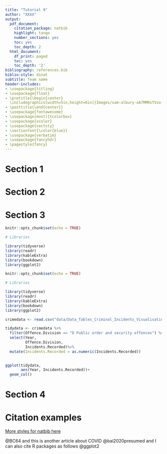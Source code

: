 ```yaml
---
title: "Tutorial 9"
author: "XXXX"
output:
  pdf_document:
    citation_package: natbib
    highlight: tango
    number_sections: yes
    toc: yes
    toc_depth: 2
  html_document:
    df_print: paged
    toc: yes
    toc_depth: '2'
bibliography: references.bib 
biblio-style: dinat
subtitle: Team name
header-includes:
- \usepackage{titling}
- \usepackage{float}
- \pretitle{\begin{center} 
  \includegraphics[width=5in,height=6in]{Images/sam-albury-oA7MMRxTVzo-unsplash.jpg}\LARGE\\}
- \posttitle{\end{center}}
- \usepackage{fontawesome}
- \usepackage[most]{tcolorbox}
- \usepackage{xcolor}
- \usepackage{sectsty}
- \sectionfont{\color{blue}}
- \usepackage{verbatim}
- \usepackage{fancyhdr}
- \pagestyle{fancy}
---
```


\clearpage

# Section 1


\clearpage

# Section 2


\clearpage

# Section 3
```r
knitr::opts_chunk$set(echo = TRUE)
```

```r
# Libraries

library(tidyverse)
library(readr)
library(kableExtra)
library(bookdown)
library(ggplot2)

```


```r
knitr::opts_chunk$set(echo = TRUE)
```


```r
# Libraries

library(tidyverse)
library(readr)
library(kableExtra)
library(bookdown)
library(ggplot2)

```


```r
crimedata <- read.csv("data/Data_Tables_Criminal_Incidents_Visualisation_Year_Ending_December_2019.csv")
```

```r
tidydata <- crimedata %>%
  filter(Offence.Division == "D Public order and security offences") %>%
  select(Year, 
         Offence.Division,
         Incidents.Recorded)%>%
  mutate(Incidents.Recorded = as.numeric(Incidents.Recorded))
  

ggplot(tidydata,
       aes(Year, Incidents.Recorded))+
  geom_col()
```



# Section 4


\clearpage

# Citation examples

[More styles for natbib here](https://www.overleaf.com/learn/latex/Natbib_bibliography_styles)


 @BC64 and this is another article about COVID @bai2020presumed and I can also cite R packages as follows @ggplot2
